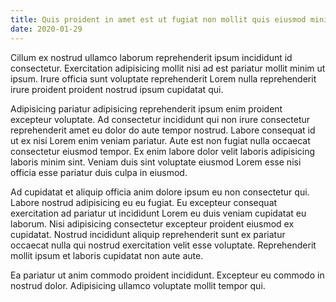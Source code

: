 ```yaml
---
title: Quis proident in amet est ut fugiat non mollit quis eiusmod minim duis.
date: 2020-01-29
---
```


Cillum ex nostrud ullamco laborum reprehenderit ipsum incididunt id consectetur. Exercitation adipisicing mollit nisi ad est pariatur mollit minim ut ipsum. Irure officia sunt voluptate reprehenderit Lorem nulla reprehenderit irure proident proident nostrud ipsum cupidatat qui.

Adipisicing pariatur adipisicing reprehenderit ipsum enim proident excepteur voluptate. Ad consectetur incididunt qui non irure consectetur reprehenderit amet eu dolor do aute tempor nostrud. Labore consequat id ut ex nisi Lorem enim veniam pariatur. Aute est non fugiat nulla occaecat consectetur eiusmod tempor. Ex enim labore dolor velit laboris adipisicing laboris minim sint. Veniam duis sint voluptate eiusmod Lorem esse nisi officia esse pariatur duis culpa in eiusmod.

Ad cupidatat et aliquip officia anim dolore ipsum eu non consectetur qui. Labore nostrud adipisicing eu eu fugiat. Eu excepteur consequat exercitation ad pariatur ut incididunt Lorem eu duis veniam cupidatat eu laborum. Nisi adipisicing consectetur excepteur proident eiusmod ex cupidatat. Nostrud incididunt aliquip reprehenderit sunt ex pariatur occaecat nulla qui nostrud exercitation velit esse voluptate. Reprehenderit mollit ipsum et laboris cupidatat non aute aute.

Ea pariatur ut anim commodo proident incididunt. Excepteur eu commodo in nostrud dolor. Adipisicing ullamco voluptate mollit tempor qui.